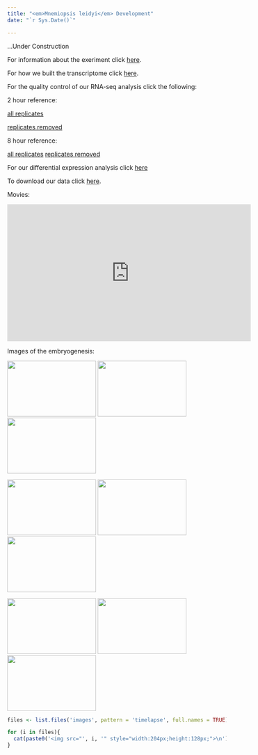 ```yaml
---
title: "<em>Mnemiopsis leidyi</em> Development"
date: "`r Sys.Date()`"

---
```


...Under Construction

For information about the exeriment click [here](experiment.html).


For how we built the transcriptome click [here](transcriptome.html).


For the quality control of our RNA-seq analysis click the following:

2 hour reference: 

  [all replicates](analysis2hpaAllR.html)
  
  [replicates removed](analysis2hpa2RR.Rmd)
  
8 hour reference:

  [all replicates](analysis8hpaAllR.html)
  [replicates removed](analysis8hpa5RR.html)

For our differential expression analysis click [here](StoryOfInitialAnalysis.html)

To download our data click [here](downloads.html).


Movies:

<iframe width="560" height="315" src="https://www.youtube.com/embed/k3RAbGtSxIc" frameborder="0" allowfullscreen></iframe>

Images of the embryogenesis:

<img src="images/1Ct-2006-timelapse-0037_t007.jpg" style="width:204px;height:128px;">
<img src="images/2Ct-2006-timelapse-0037_t063.jpg" style="width:204px;height:128px;">
<img src="images/3Ct-2006-timelapse-0037_t113.jpg" style="width:204px;height:128px;">


<img src="images/4Ct-2006-timelapse-0037_t246.jpg" style="width:204px;height:128px;">
<img src="images/5Ct-2006-timelapse-0037_t372.jpg" style="width:204px;height:128px;">
<img src="images/6Ct-2006-timelapse-0037_t449.jpg" style="width:204px;height:128px;">


<img src="images/7Ct-2006-timelapse-0037_t575.jpg" style="width:204px;height:128px;">
<img src="images/8Ct-2006-timelapse-0038_t60.jpg" style="width:204px;height:128px;">
<img src="images/9Ct-2006-timelapse-0049_t41.jpg" style="width:204px;height:128px;">

```r

files <- list.files('images', pattern = 'timelapse', full.names = TRUE)

for (i in files){
  cat(paste0('<img src="', i, '" style="width:204px;height:128px;">\n'))
}

```
